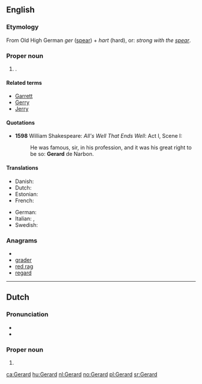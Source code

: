 {{also|Gérard}}
==English==

===Etymology===
From Old High German ''ger'' ([[spear]]) + ''hart'' (hard), or: ''strong with the [[spear]]''.

===Proper noun===
{{en-proper noun}}

# {{given name|male|from=Germanic}}.

====Related terms====
* [[Garrett]]
* [[Gerry]]
* [[Jerry]]

====Quotations====
* '''1598''' William Shakespeare: ''All's Well That Ends Well'': Act I, Scene I:
*: He was famous, sir, in his profession, and it  was his great right to be so: '''Gerard''' de Narbon.

====Translations====
{{trans-top|male given name}}
* Danish: {{t-|da|Gerhard}}
* Dutch: {{t+|nl|Gerard|m}}
* Estonian: {{t|et|Kert}}
* French: {{t-|fr|Gérard}}
{{trans-mid}}
* German: {{t+|de|Gerhard}}
* Italian: {{t+|it|Gerardo|m}}, {{t-|it|Gherardo|m}}
* Swedish: {{t+|sv|Gerhard}}
{{trans-bottom}}

===Anagrams===
* {{alphagram|adegrr}}
* [[grader#English|grader]]
* [[red rag#English|red rag]]
* [[regard#English|regard]]


----

==Dutch==

===Pronunciation===
* {{SAMPA|/GI"rArt/}}
* {{audio|Nl-Gerard.ogg|Audio}}

===Proper noun===
{{infl|nl|proper noun}}

# {{given name|male|lang=nl}}

[[ca:Gerard]]
[[hu:Gerard]]
[[nl:Gerard]]
[[no:Gerard]]
[[pl:Gerard]]
[[sr:Gerard]]